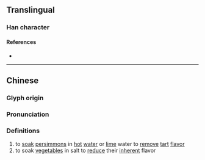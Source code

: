 {{also|灠}}
{{character info/new}}
==Translingual==

===Han character===
{{Han char|rn=85|rad=水|as=11|sn=14|four=|canj=EDDV|ids=⿰氵婪}}

====References====
* {{Han ref|kx=0646.220|dkj=18156|dj=1056.030|hdz=31716.060|uh=6F24|ud=28452}}

----

==Chinese==
{{zh-forms|alt=灠}}

===Glyph origin===
{{Han etym}}

===Pronunciation===
{{zh-pron
|m=lǎn
|mc=y
|oc=y
|cat=v
}}

===Definitions===
{{zh-hanzi}}

# to [[soak]] [[persimmon]]s in [[hot]] [[water]] or [[lime]] water to [[remove]] [[tart]] [[flavor]]
# to soak [[vegetable]]s in salt to [[reduce]] their [[inherent]] flavor {{attention|zh|please check this definition}}